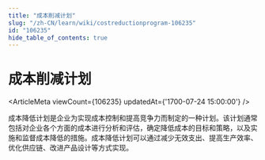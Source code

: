 ```yaml
---
title: "成本削减计划"
slug: "/zh-CN/learn/wiki/costreductionprogram-106235"
id: "106235"
hide_table_of_contents: true
---
```



# 成本削减计划

<ArticleMeta viewCount={106235} updatedAt={'1700-07-24 15:00:00'} />

成本降低计划是企业为实现成本控制和提高竞争力而制定的一种计划。该计划通常包括对企业各个方面的成本进行分析和评估，确定降低成本的目标和策略，以及实施和监督成本降低的措施。成本降低计划可以通过减少无效支出、提高生产效率、优化供应链、改进产品设计等方式实现。
